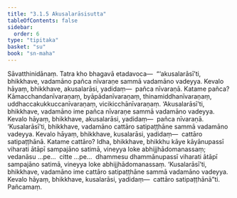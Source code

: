 ```yaml
---
title: "3.1.5 Akusalarāsisutta"
tableOfContents: false
sidebar:
  order: 6
type: "tipitaka"
basket: "su"
book: "sn-maha"
---
```



<DynamicBreadcrumb />

<Division number="371" book="sn-maha" bookNo="14" page="127">

<Paragraph number="768" book="sn-maha">
Sāvatthinidānaṃ. Tatra kho bhagavā etadavoca—  “‘akusalarāsī’ti, bhikkhave, vadamāno pañca nīvaraṇe sammā vadamāno vadeyya. Kevalo hāyaṃ, bhikkhave, akusalarāsi, yadidaṃ—  pañca nīvaraṇā. Katame pañca? Kāmacchandanīvaraṇaṃ, byāpādanīvaraṇaṃ, thinamiddhanīvaraṇaṃ, uddhaccakukkuccanīvaraṇaṃ, vicikicchānīvaraṇaṃ. ‘Akusalarāsī’ti, bhikkhave, vadamāno ime pañca nīvaraṇe sammā vadamāno vadeyya. Kevalo hāyaṃ, bhikkhave, akusalarāsi, yadidaṃ—  pañca nīvaraṇā.
</Paragraph>

<Paragraph number="769" book="sn-maha">
‘Kusalarāsī’ti, bhikkhave, vadamāno cattāro satipaṭṭhāne sammā vadamāno vadeyya. Kevalo hāyaṃ, bhikkhave, kusalarāsi, yadidaṃ—  cattāro satipaṭṭhānā. Katame cattāro? Idha, bhikkhave, bhikkhu kāye kāyānupassī viharati ātāpī sampajāno satimā, vineyya loke abhijjhādomanassaṃ; vedanāsu …pe…  citte …pe…  dhammesu dhammānupassī viharati ātāpī sampajāno satimā, vineyya loke abhijjhādomanassaṃ. ‘Kusalarāsī’ti, bhikkhave, vadamāno ime cattāro satipaṭṭhāne sammā vadamāno vadeyya. Kevalo hāyaṃ, bhikkhave, kusalarāsi, yadidaṃ—  cattāro satipaṭṭhānā”ti.

</Paragraph>
</Division>

<Paragraph number="770" type="center" book="sn-maha">
Pañcamaṃ.
</Paragraph>